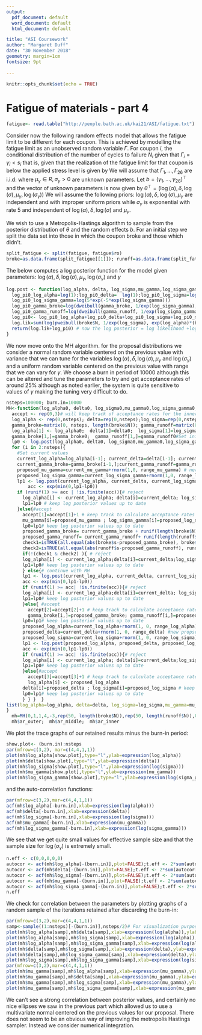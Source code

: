 ```yaml
---
output:
  pdf_document: default
  word_document: default
  html_document: default

title: "ASI Coursework"
author: "Margaret Duff"
date: "30 November 2018"
geometry: margin=1cm
fontsize: 9pt
    
---
```

```r
knitr::opts_chunk$set(echo = TRUE)
```
# Fatigue of materials - part 4
```r
fatigue<- read.table("http://people.bath.ac.uk/kai21/ASI/fatigue.txt")
```
 Consider now the following random effects model that allows the fatigue limit to be different for each coupon. This is achieved by modelling the fatigue limit as an unobserved random variable $\Gamma$. For coupon $i$,  the conditional distribution of the number of cycles to failure $N_i$ given that  $\Gamma_i=\gamma_i<s_i$ that is, given that the realization of the fatigue limit for that coupon is below the applied stress level is given by
 \begin{equation}
 N_i|\Gamma_i=\gamma_i<s_i\sim \mbox{Weibull}(\mbox{shape}=1/\sigma,\mbox{scale}=\alpha\,(s_i-\gamma_i)^\delta)
 \end{equation}
We will assume that $\Gamma_1,\ldots,\Gamma_{26}$ are i.i.d: 
 \begin{equation}
\mbox{Weibull}(\mbox{shape}=1/\sigma_{\gamma},\mbox{scale}=\exp(\mu_\gamma))
\end{equation}
where $\mu_{\gamma}\in R,\sigma_{\gamma}>0$ are unknown parameters.
Let ${b}=(\gamma_1,\ldots,\gamma_{26})^\top$ and the vector of unknown parameters is now given by ${\theta}^\top=(\log(\alpha),\delta,\log(\sigma),\mu_\gamma,\log(\sigma_{\gamma}))$ We will assume the following priors: $\log(\alpha),\delta,\log(\sigma),\mu_{\gamma}$ are independent and with improper uniform priors while $\sigma_{\gamma}$ is exponential with rate 5 and independent of $\log(\alpha),\delta,\log(\sigma)$ and $\mu_{\gamma}$. 

We wish to use  a  Metropolis-Hastings algorithm to sample from the posterior distribution of ${\theta}$ and the random effects ${b}$. For an initial step we split the data set into those in which the coupon broke and those which didn't.
```r
split_fatigue <- split(fatigue, fatigue$ro)
broke=as.data.frame(split_fatigue[[1]]); runoff=as.data.frame(split_fatigue[[2]])
```
The below computes a log posterior function for the model given parameters: $\log(\alpha), \delta, \log(\sigma), \mu_\gamma, \log(\sigma_\gamma)$ and $\gamma$ 
```r
log.post <- function(log_alpha, delta, log_sigma,mu_gamma,log_sigma_gamma,gamma_broke, gamma_runoff, broke, runoff) { 
  log_pi0_log_alpha=log(1);log_pi0_delta=  log(1);log_pi0_log_sigma=log(1);log_pi0_mu_gamma= log(1) #log prior
  log_pi0_log_sigma_gamma=log(5*exp(-5*exp(log_sigma_gamma)))
  log_pi0_gamma_broke=log(dweibull(gamma_broke, 1/exp(log_sigma_gamma), exp(mu_gamma)))#log prior
  log_pi0_gamma_runoff=log(dweibull(gamma_runoff, 1/exp(log_sigma_gamma), exp(mu_gamma)))#log prior
  log_pi0<- log_pi0_log_alpha+log_pi0_delta+log_pi0_log_sigma+log_pi0_mu_gamma+log_pi0_log_sigma_gamma +sum(log_pi0_gamma_runoff)+sum(log_pi0_gamma_broke)# we add the priors since we assume they are independent 
  log.lik=sum(log(pweibull(broke$N, 1/exp(log_sigma), exp(log_alpha)*(broke$s-gamma_broke)^delta)))+sum(log(dweibull(runoff$N, 1/exp(log_sigma), exp(log_alpha)*(runoff$s-gamma_runoff)^delta)))# Now the log likelihood
  return(log.lik+log_pi0) # now the log posterior = log likelihood +log prior
}
```
We now move onto the MH algorithm. for the proposal distributions we consider a normal random variable centered on the previous value with variance that we can tune for the variables $\log(\alpha), \delta, \log(\sigma), \mu_\gamma$ and $\log(\sigma_\gamma)$ and a uniform random variable centered on the previous value with range that we can vary for $\gamma$. We choose a burn in period of 10000 although this can be altered and tune the parameters to try and get acceptance rates of around 25% although as noted earlier, the system is quite sensitive to values of $\gamma$ making the tuning very difficult to do.  

```r
nsteps=100000; burn.in=10000
MH<-function(log_alpha0, delta0, log_sigma0,mu_gamma0,log_sigma_gamma0, gamma_broke0, gamma_runoff0, range_log_alpha, range_delta, range_log_sigma,range_mu_gamma,range_log_sigma_gamma, range_gamma, nsteps=nsteps){ 
  accept <- rep(0,3)# will keep track of acceptance rates for the inner middle and outer metropolis hastings chain 
  log_alpha <- rep(0,nsteps); delta=rep(0,nsteps);log_sigma=rep(0,nsteps); mu_gamma=rep(0,nsteps);  log_sigma_gamma=rep(0,nsteps)#Set up holders for values 
  gamma_broke=matrix(0, nsteps, length(broke$N)); gamma_runoff=matrix(0, nsteps, length(runoff$N))#Set up holders for values 
  log_alpha[1] <- log_alpha0;  delta[1]=delta0;  log_sigma[1]=log_sigma0;  mu_gamma[1]=mu_gamma0;  log_sigma_gamma[1]=log_sigma_gamma0 #Set initial values
  gamma_broke[1,]=gamma_broke0;  gamma_runoff[1,]=gamma_runoff0#Set initial values
  lp0 <- log.post(log_alpha0, delta0, log_sigma0,mu_gamma0,log_sigma_gamma0, gamma_broke0, gamma_runoff0, broke, runoff) # log posterior calculated from the initial values 
  for (i in 2:nsteps){
    #Set current values
    current_log_alpha=log_alpha[i-1]; current_delta=delta[i-1]; current_log_sigma=log_sigma[i-1]; current_mu_gamma=mu_gamma[i-1]; current_log_sigma_gamma=log_sigma_gamma[i-1] # extract current values  
    current_gamma_broke=gamma_broke[i-1,];current_gamma_runoff=gamma_runoff[i-1,] #extract current values 
    proposed_mu_gamma=current_mu_gamma+rnorm(1,0, range_mu_gamma) # new proposed values 
    proposed_log_sigma_gamma=current_log_sigma_gamma+rnorm(1,0, range_log_sigma_gamma) # new proposed values 
    lp1 <- log.post(current_log_alpha, current_delta, current_log_sigma,proposed_mu_gamma,proposed_log_sigma_gamma, current_gamma_broke, current_gamma_runoff, broke, runoff) # calculate new log posterior
        acc <- exp(min(0,lp1-lp0))
    if (runif(1) >= acc | !is.finite(acc)){# reject
      log_alpha[i] <- current_log_alpha; delta[i]=current_delta; log_sigma[i]=current_log_sigma;    mu_gamma[i]=current_mu_gamma; log_sigma_gamma[i]=current_log_sigma_gamma;      gamma_broke[i,]=current_gamma_broke; gamma_runoff[i,]=current_gamma_runoff # keep track of variables 
      lp1=lp0 # keep log posterior values up to date 
    }else{#accept
      accept[1]=accept[1]+1 # keep track to calculate acceptance rates
      mu_gamma[i]=proposed_mu_gamma ; log_sigma_gamma[i]=proposed_log_sigma_gamma # update new values 
      lp0=lp1# keep log posterior values up to date 
      proposed_gamma_broke= current_gamma_broke + runif(length(broke$N), -range_gamma, range_gamma)# propose new gamma
      proposed_gamma_runoff= current_gamma_runoff+ runif(length(runoff$N), -range_gamma, range_gamma) # propose new gamma
      check1=isTRUE(all.equal(abs(broke$s-proposed_gamma_broke), broke$s-proposed_gamma_broke)) #check gamma is less than the s values if not reject
      check2=isTRUE(all.equal(abs(runoff$s-proposed_gamma_runoff), runoff$s-proposed_gamma_runoff))#check gamma is less than the s values if not reject
      if(!(check1 & check2) ){ # reject 
      log_alpha[i] <- current_log_alpha;delta[i]=current_delta;log_sigma[i]=current_log_sigma; gamma_broke[i,]=current_gamma_broke; gamma_runoff[i,]=current_gamma_runoff
      lp1=lp0# keep log posterior values up to date 
      } else{# continue with MH
      lp1 <- log.post(current_log_alpha, current_delta, current_log_sigma,proposed_mu_gamma,proposed_log_sigma_gamma, proposed_gamma_broke, proposed_gamma_runoff, broke, runoff)} # calculate new log posterior
      acc <- exp(min(0,lp1-lp0))
      if (runif(1) >= acc| !is.finite(acc)){# reject
      log_alpha[i] <- current_log_alpha;delta[i]=current_delta; log_sigma[i]=current_log_sigma; gamma_broke[i,]=current_gamma_broke;gamma_runoff[i,]=current_gamma_runoff # keep track of variables 
      lp1=lp0# keep log posterior values up to date 
      }else{ #accept
        accept[2]=accept[2]+1 # keep track to calculate acceptance rates
        gamma_broke[i,]=proposed_gamma_broke; gamma_runoff[i,]=proposed_gamma_runoff # update new values 
      lp0=lp1# keep log posterior values up to date 
      proposed_log_alpha=current_log_alpha+rnorm(1, 0, range_log_alpha) #new propsed values
      proposed_delta=current_delta+rnorm(1, 0, range_delta) #new propsed values
      proposed_log_sigma=current_log_sigma+rnorm(1, 0, range_log_sigma) #new propsed values
      lp1 <- log.post(proposed_log_alpha, proposed_delta, proposed_log_sigma,proposed_mu_gamma,proposed_log_sigma_gamma, proposed_gamma_broke, proposed_gamma_runoff, broke, runoff) # calculate new log posterior
      acc <- exp(min(0,lp1-lp0))
      if (runif(1) >= acc| !is.finite(acc)){# reject
      log_alpha[i] <- current_log_alpha; delta[i]=current_delta;log_sigma[i]=current_log_sigma # keep track of variables 
      lp1=lp0# keep log posterior values up to date 
      }else{#accept
        accept[3]=accept[3]+1 # keep track to calculate acceptance rates
        log_alpha[i] <- proposed_log_alpha
      delta[i]=proposed_delta ; log_sigma[i]=proposed_log_sigma # keep track of variables 
      lp0=lp1# keep log posterior values up to date 
      } } }  }
list(log_alpha=log_alpha, delta=delta, log_sigma=log_sigma,mu_gamma=mu_gamma,log_sigma_gamma=log_sigma_gamma, ar_inner=accept[3]/accept[2], ar_middle=accept[2]/accept[1], ar_outer=accept[1]/nsteps)
} 
  mh=MH(0,1,1,4,-3,rep(50, length(broke$N)),rep(50, length(runoff$N)),0.1,0.3,0.3,0.05,0.05,0.4,nsteps = nsteps)
  mh$ar_outer;  mh$ar_middle;  mh$ar_inner
``` 
We plot the trace graphs of our retained results minus the burn-in period: 

```r
show.plot<- (burn.in):nsteps
par(mfrow=c(3,2), mar=c(4,4,1,1))
plot(mh$log_alpha[show.plot],type="l",ylab=expression(log_alpha))
plot(mh$delta[show.plot],type="l",ylab=expression(delta))
plot(mh$log_sigma[show.plot],type="l",ylab=expression(log(sigma)))
plot(mh$mu_gamma[show.plot],type="l",ylab=expression(mu_gamma))
plot(mh$log_sigma_gamma[show.plot],type="l",ylab=expression(log(sigma_gamma)))
```
and the auto-correlation functions:

```r

par(mfrow=c(3,2),mar=c(4,4,1,1))
acf(mh$log_alpha[-burn.in],xlab=expression(log(alpha)))
acf(mh$delta[-burn.in],xlab=expression(delta))
acf(mh$log_sigma[-burn.in],xlab=expression(log(sigma)))
acf(mh$mu_gamma[-burn.in],xlab=expression(mu_gamma))
acf(mh$log_sigma_gamma[-burn.in],xlab=expression(log(sigma_gamma)))
```
We see that we get quite small values for effective sample size and that the sample size for $\log(\sigma_\gamma)$ is extremely small. 
```r
n.eff <- c(0,0,0,0,0)
autocor <- acf(mh$log_alpha[-(burn.in)],plot=FALSE);t.eff <- 2*sum(autocor[[1]]) - 1;n.eff[1] <- nsteps/t.eff
autocor <- acf(mh$delta[-(burn.in)],plot=FALSE);t.eff <- 2*sum(autocor[[1]]) - 1;n.eff[2] <- nsteps/t.eff
autocor <- acf(mh$log_sigma[-(burn.in)],plot=FALSE);t.eff <- 2*sum(autocor[[1]]) - 1;n.eff[3] <- nsteps/t.eff
autocor <- acf(mh$mu_gamma[-(burn.in)],plot=FALSE);t.eff <- 2*sum(autocor[[1]]) - 1;n.eff[4] <- nsteps/t.eff
autocor <- acf(mh$log_sigma_gamma[-(burn.in)],plot=FALSE);t.eff <- 2*sum(autocor[[1]]) - 1;n.eff[4] <- nsteps/t.eff
n.eff
```


We check for correlation between the parameters by plotting graphs of a random sample of the iterations retained after discarding the burn-in: 

```r
par(mfrow=c(3,2),mar=c(4,4,1,1))
samp<-sample((1:nsteps)[-(burn.in)],nsteps/2)# For visualization purposes we take a random sample of the iterations retained (after discarding burn-in)
plot(mh$log_alpha[samp],mh$delta[samp],xlab=expression(log(alpha)),ylab=expression(delta),pch=".",cex=0.1)
plot(mh$log_alpha[samp],mh$log_sigma[samp],xlab=expression(log(alpha)),ylab=expression(log(sigma)),pch=".",cex=0.1)
plot(mh$log_alpha[samp],mh$log_sigma_gamma[samp],xlab=expression(log(alpha)),ylab=expression(log(sigma_gamma)),pch=".",cex=0.1)
plot(mh$delta[samp],mh$log_sigma[samp],xlab=expression(delta),ylab=expression(log(sigma)),pch=".",cex=0.1)
plot(mh$delta[samp],mh$log_sigma_gamma[samp],xlab=expression(delta),ylab=expression(log(sigma_gamma)),pch=".",cex=0.1)
plot(mh$log_sigma[samp],mh$log_sigma_gamma[samp],xlab=expression(log(sigma)),ylab=expression(log(sigma_gamma)),pch=".",cex=0.1)
par(mfrow=c(3,2),mar=c(4,4,1,1))
plot(mh$mu_gamma[samp],mh$log_alpha[samp],xlab=expression(mu_gamma),ylab=expression(log(alpha)),pch=".",cex=0.1)
plot(mh$mu_gamma[samp],mh$delta[samp],xlab=expression(mu_gamma),ylab=expression(delta),pch=".",cex=0.1)
plot(mh$mu_gamma[samp],mh$log_sigma[samp],xlab=expression(mu_gamma),ylab=expression(log(sigma)),pch=".",cex=0.1)
plot(mh$mu_gamma[samp],mh$log_sigma_gamma[samp],xlab=expression(mu_gamma),ylab=expression(log(sigma_gamma)),pch=".",cex=0.1)
```
We can't see a strong correlation between posterior values, and certainly no nice ellipses we saw in the previous part which allowed us to use a multivariate normal centered on the previous values for our proposal. There does not seem to be an obvious way of improving the metropolis Hastings sampler. Instead we consider numerical integration. 
